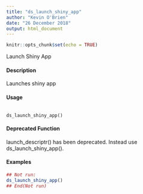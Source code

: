```yaml
---
title: "ds_launch_shiny_app"
author: "Kevin O'Brien"
date: "26 December 2018"
output: html_document
---
```


```r
knitr::opts_chunk$set(echo = TRUE)
```

 Launch Shiny App

#### Description 
 
Launches shiny app

#### Usage 
<pre><code>
ds_launch_shiny_app()
</code></pre>

#### Deprecated Function
launch_descriptr() has been deprecated. Instead use ds_launch_shiny_app().


#### Examples 
```r

## Not run:
ds_launch_shiny_app()
## End(Not run)
```